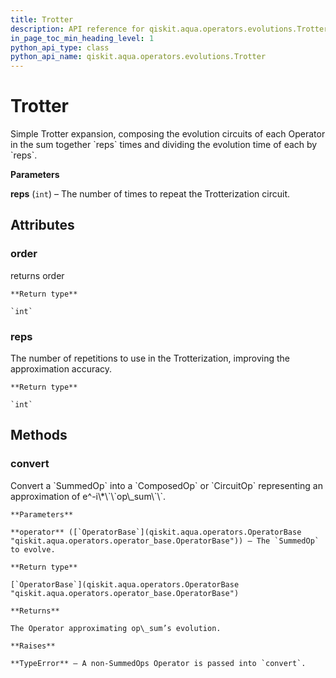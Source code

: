 ```yaml
---
title: Trotter
description: API reference for qiskit.aqua.operators.evolutions.Trotter
in_page_toc_min_heading_level: 1
python_api_type: class
python_api_name: qiskit.aqua.operators.evolutions.Trotter
---
```


# Trotter

<Class id="qiskit.aqua.operators.evolutions.Trotter" isDedicatedPage={true} github="https://github.com/qiskit-community/qiskit-aqua/tree/stable/0.7/qiskit/aqua/operators/evolutions/trotterizations/trotter.py" signature="Trotter(reps=1)">
  Simple Trotter expansion, composing the evolution circuits of each Operator in the sum together `reps` times and dividing the evolution time of each by `reps`.

  **Parameters**

  **reps** (`int`) – The number of times to repeat the Trotterization circuit.

  ## Attributes

  ### order

  <Attribute id="qiskit.aqua.operators.evolutions.Trotter.order" signature="int">
    returns order

    **Return type**

    `int`
  </Attribute>

  ### reps

  <Attribute id="qiskit.aqua.operators.evolutions.Trotter.reps" signature="int">
    The number of repetitions to use in the Trotterization, improving the approximation accuracy.

    **Return type**

    `int`
  </Attribute>

  ## Methods

  ### convert

  <Function id="qiskit.aqua.operators.evolutions.Trotter.convert" signature="Trotter.convert(operator)">
    Convert a `SummedOp` into a `ComposedOp` or `CircuitOp` representing an approximation of e^-i\*\`\`op\_sum\`\`.

    **Parameters**

    **operator** ([`OperatorBase`](qiskit.aqua.operators.OperatorBase "qiskit.aqua.operators.operator_base.OperatorBase")) – The `SummedOp` to evolve.

    **Return type**

    [`OperatorBase`](qiskit.aqua.operators.OperatorBase "qiskit.aqua.operators.operator_base.OperatorBase")

    **Returns**

    The Operator approximating op\_sum’s evolution.

    **Raises**

    **TypeError** – A non-SummedOps Operator is passed into `convert`.
  </Function>
</Class>

